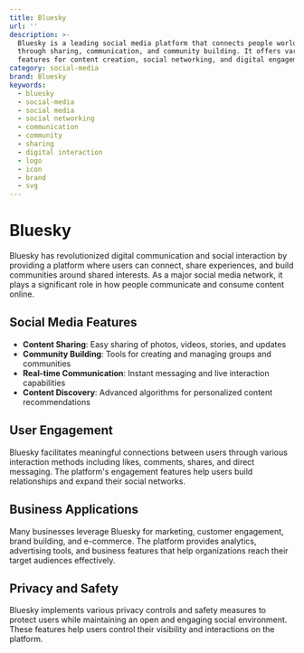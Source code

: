 ```yaml
---
title: Bluesky
url: ''
description: >-
  Bluesky is a leading social media platform that connects people worldwide
  through sharing, communication, and community building. It offers various
  features for content creation, social networking, and digital engagement.
category: social-media
brand: Bluesky
keywords:
  - bluesky
  - social-media
  - social media
  - social networking
  - communication
  - community
  - sharing
  - digital interaction
  - logo
  - icon
  - brand
  - svg
---
```


# Bluesky

Bluesky has revolutionized digital communication and social interaction by providing a platform where users can connect, share experiences, and build communities around shared interests. As a major social media network, it plays a significant role in how people communicate and consume content online.

## Social Media Features

- **Content Sharing**: Easy sharing of photos, videos, stories, and updates
- **Community Building**: Tools for creating and managing groups and communities
- **Real-time Communication**: Instant messaging and live interaction capabilities
- **Content Discovery**: Advanced algorithms for personalized content recommendations

## User Engagement

Bluesky facilitates meaningful connections between users through various interaction methods including likes, comments, shares, and direct messaging. The platform's engagement features help users build relationships and expand their social networks.

## Business Applications

Many businesses leverage Bluesky for marketing, customer engagement, brand building, and e-commerce. The platform provides analytics, advertising tools, and business features that help organizations reach their target audiences effectively.

## Privacy and Safety

Bluesky implements various privacy controls and safety measures to protect users while maintaining an open and engaging social environment. These features help users control their visibility and interactions on the platform.
